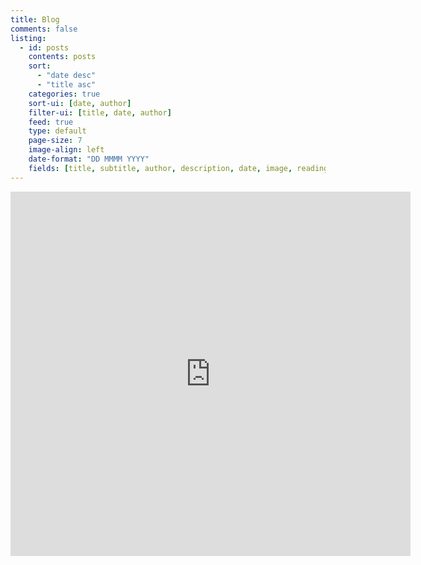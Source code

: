 ```yaml
---
title: Blog
comments: false
listing:
  - id: posts
    contents: posts
    sort: 
      - "date desc"
      - "title asc"
    categories: true
    sort-ui: [date, author]
    filter-ui: [title, date, author]
    feed: true
    type: default
    page-size: 7
    image-align: left
    date-format: "DD MMMM YYYY"
    fields: [title, subtitle, author, description, date, image, reading-time]
---
```



:::{#posts}
:::

<iframe src="https://docs.google.com/forms/d/e/1FAIpQLScVt6aoQxaGWjDt3PDdusS0lHSEcyQVdPCwlll3zimZpuxpUw/viewform?embedded=true" width="640" height="583" frameborder="0" marginheight="0" marginwidth="0">Loading…</iframe>
